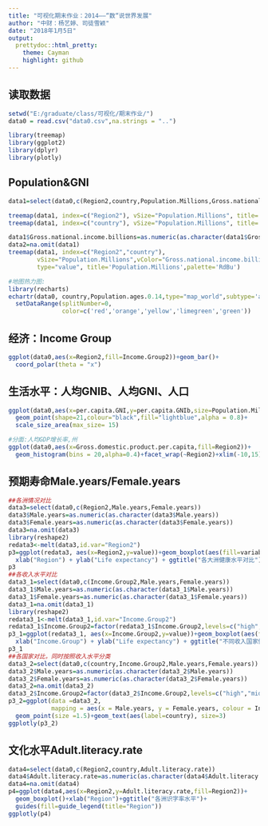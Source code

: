 ---
title: "可视化期末作业：2014——“数“说世界发展"
author: "中财：杨艺婷、司徒雪颖"
date: "2018年1月5日"
output:
  prettydoc::html_pretty:
    theme: Cayman        
    highlight: github
---
## 读取数据
```{r,warning=FALSE,message=FALSE}
setwd("E:/graduate/class/可视化/期末作业/")
data0 = read.csv("data0.csv",na.strings = "..")

library(treemap)
library(ggplot2)
library(dplyr)
library(plotly)
```

## Population&GNI
```{r,warning=FALSE,message=FALSE}
data1=select(data0,c(Region2,country,Population.Millions,Gross.national.income.billions))

treemap(data1, index=c("Region2"), vSize="Population.Millions", title='各大洲人口数量',palette='RdBu')
treemap(data1, index=c("country"), vSize="Population.Millions", title='世界各国人口数量',palette='RdBu')

data1$Gross.national.income.billions=as.numeric(as.character(data1$Gross.national.income.billions))
data2=na.omit(data1)
treemap(data1, index=c("Region2","country"),
        vSize="Population.Millions",vColor="Gross.national.income.billions",
        type="value", title='Population.Millions',palette='RdBu')

#地图热力图:
library(recharts)
echartr(data0, country,Population.ages.0.14,type="map_world",subtype='average') %>%
  setDataRange(splitNumber=0, 
               color=c('red','orange','yellow','limegreen','green'))
```

## 经济：Income Group
```{r,warning=FALSE,message=FALSE}
ggplot(data0,aes(x=Region2,fill=Income.Group2))+geom_bar()+
  coord_polar(theta = "x")
```
## 生活水平：人均GNIB、人均GNI、人口
```{r,warning=FALSE,message=FALSE}
ggplot(data0,aes(x=per.capita.GNI,y=per.capita.GNIb,size=Population.Millions))+
  geom_point(shape=21,colour="black",fill="lightblue",alpha = 0.8)+
  scale_size_area(max_size= 15)

#分面:人均GDP增长率,州
ggplot(data0,aes(x=Gross.domestic.product.per.capita,fill=Region2))+
  geom_histogram(bins = 20,alpha=0.4)+facet_wrap(~Region2)+xlim(-10,15)+xlab("GDP per capital")
```

## 预期寿命Male.years/Female.years
```{r,warning=FALSE,message=FALSE}
##各洲情况对比
data3=select(data0,c(Region2,Male.years,Female.years))
data3$Male.years=as.numeric(as.character(data3$Male.years))
data3$Female.years=as.numeric(as.character(data3$Female.years))
data3=na.omit(data3)
library(reshape2)
redata3<-melt(data3,id.var="Region2") 
p3=ggplot(redata3, aes(x=Region2,y=value))+geom_boxplot(aes(fill=variable))+
  xlab("Region") + ylab("Life expectancy") + ggtitle("各大洲健康水平对比") 
p3
##各收入水平对比
data3_1=select(data0,c(Income.Group2,Male.years,Female.years))
data3_1$Male.years=as.numeric(as.character(data3_1$Male.years))
data3_1$Female.years=as.numeric(as.character(data3_1$Female.years))
data3_1=na.omit(data3_1)
library(reshape2)
redata3_1<-melt(data3_1,id.var="Income.Group2") 
redata3_1$Income.Group2=factor(redata3_1$Income.Group2,levels=c("high","middle","Low"))
p3_1=ggplot(redata3_1, aes(x=Income.Group2,y=value))+geom_boxplot(aes(fill=variable))+
  xlab("Income.Group") + ylab("Life expectancy") + ggtitle("不同收入国家健康水平对比")  
p3_1
##各国家对比，同时按照收入水平分类
data3_2=select(data0,c(country,Income.Group2,Male.years,Female.years))
data3_2$Male.years=as.numeric(as.character(data3_2$Male.years))
data3_2$Female.years=as.numeric(as.character(data3_2$Female.years))
data3_2=na.omit(data3_2)
data3_2$Income.Group2=factor(data3_2$Income.Group2,levels=c("high","middle","Low"))
p3_2=ggplot(data =data3_2, 
            mapping = aes(x = Male.years, y = Female.years, colour = Income.Group2))+
  geom_point(size =1.5)+geom_text(aes(label=country), size=3)
ggplotly(p3_2)
```

## 文化水平Adult.literacy.rate
```{r,warning=FALSE,message=FALSE}
data4=select(data0,c(Region2,country,Adult.literacy.rate))
data4$Adult.literacy.rate=as.numeric(as.character(data4$Adult.literacy.rate))
data4=na.omit(data4)
p4=ggplot(data4,aes(x=Region2,y=Adult.literacy.rate,fill=Region2))+
  geom_boxplot()+xlab("Region")+ggtitle("各洲识字率水平")+
  guides(fill=guide_legend(title="Region"))
ggplotly(p4)
```





